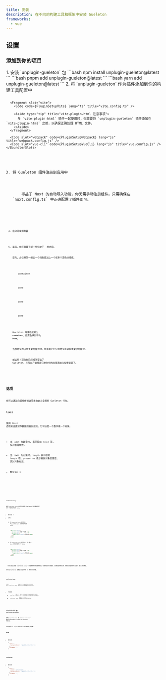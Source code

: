 ```yaml
---
title: 安装
description: 在不同的构建工具和框架中安装 Gueleton
frameworks:
  - vue
---
```








## 设置

### 添加到你的项目

<Steps>
1.  安装 `unplugin-gueleton` 包
    <Tabs>
      <TabItem label="npm" icon="seti:npm">
        ```bash
        npm install unplugin-gueleton@latest
        ```
      </TabItem>
      <TabItem label="pnpm" icon="pnpm">
        ```bash
        pnpm add unplugin-gueleton@latest
        ```
      </TabItem>
      <TabItem label="yarn" icon="seti:yarn">
        ```bash
        yarn add unplugin-gueleton@latest
        ```
      </TabItem>
    </Tabs>
2.  将 `unplugin-gueleton` 作为插件添加到你的构建工具配置中
    <BoundlerSlots>
      <Code slot="nuxt" code={PluginSetupNuxt} lang="ts" title="nuxt.config.ts" />

      <Fragment slot="vite">
        <Code code={PluginSetupVite} lang="ts" title="vite.config.ts" />

        <Aside type="tip" title="vite-plugin-html 注意事项">
          与 `vite-plugin-html` 插件一起使用时，你需要将 `unplugin-gueleton` 插件添加在 `vite-plugin-html` 之前，以确保正确处理 HTML 文件。
        </Aside>
      </Fragment>

      <Code slot="webpack" code={PluginSetupWebpack} lang="js" title="webpack.config.js" />
      <Code slot="vue-cli" code={PluginSetupVueCli} lang="js" title="vue.config.js" />
    </BoundlerSlots>
3.  将 Gueleton 组件注册到应用中
    <BoundlerSlots>
      <Aside slot="nuxt" type="tip">
        得益于 Nuxt 的自动导入功能，你无需手动注册组件。只需确保在 `nuxt.config.ts` 中正确配置了插件即可。
      </Aside>
      <Code slot="vite" code={RegisterComponentsVite} lang="ts" title="main.ts" />
      <Code slot="webpack" code={RegisterComponentsWebpack} lang="js" title="main.js" />
      <Code slot="vue-cli" code={RegisterComponentsVueCli} lang="js" title="main.js" />
    </BoundlerSlots>

4.  启动开发服务器
    <BoundlerSlots>
      <DevServerNuxt slot="nuxt" />
      <DevServerVite slot="vite" />
      <DevServerWebpack slot="webpack" />
      <DevServerVueCli slot="vue-cli" />
    </BoundlerSlots>


5.  最后，你还需要了解一些特定于 <GueletonLogo /> 的内容。
    
    首先，占位骨架一般由一个浅色底加上一个或多个深色块组成。

    <div class="my-4 p-4 border border-gray-200 rounded-lg bg-white dark:bg-gray-800">
      <div class="w-full h-6 bg-white dark:bg-gray-800 rounded mb-4 flex items-center justify-center text-gray-400 dark:text-gray-600 font-medium">
        <span class="">container</span>
      </div>
      <div class="w-full h-12 bg-gray-200 dark:bg-gray-700 rounded mb-4 flex items-center justify-center text-gray-500 dark:text-gray-400 font-medium">
        <span class="">bone</span>
      </div>
      <div class="w-1/2 h-6 bg-gray-200 dark:bg-gray-700 rounded flex items-center justify-center text-gray-500 dark:text-gray-400 font-medium">
        <span class="">bone</span>
      </div>
      <div class="w-1/3 h-6 bg-gray-200 dark:bg-gray-700 rounded flex items-center justify-center text-gray-500 dark:text-gray-400 font-medium">
        <span class="">bone</span>
      </div>
    </div>

    Gueleton 将浅色底称为 **`container`**，而深色块则称为 **`bone`**。

    当自定义的占位骨架的样式时，你会用它们分别定义底部和骨架块的样式。

    就这些！现在你已经成功安装了 Gueleton，并可以开始使用它来为你的应用添加占位骨架屏了。
</Steps>

## 选项

你可以通过向插件传递选项来自定义全局的 Gueleton 行为。

### `limit`

使用 `limit` 选项来设置预存数据的裁剪规则。它可以是一个数字或一个对象。

- 当 `limit` 为数字时, 表示取前 `limit` 项, 仅对数组有效.
- 当 `limit` 为对象时, `length` 表示取前 `length` 项, `properties` 表示裁剪对象的属性, 仅对对象有效.

- 默认值: `3`

<BoundlerSlots>
  <Code slot="nuxt" code={LimitNuxt} lang="ts" title="app.config.ts" />
  <Code slot="vite" code={LimitVite} lang="ts" title="main.ts" />
  <Code slot="webpack" code={LimitWebpack} lang="js" title="main.js" />
  <Code slot="vue-cli" code={LimitVueCli} lang="js" title="main.js" />
</BoundlerSlots>

### `skeleton.fuzzy`

使用 `skeleton.fuzzy` 选项可以调整 Gueleton 如何确定哪些 DOM 元素被识别为 `bone`。

-   默认值: `1`
-   示例：
    1.  当 `skeleton.fuzzy` 设置为 `1` 时，`p1` 和 `span1` 分别被识别为 `bone`。
        ```html "<p class="p1">这是一个段落。</p>" "<span class="span1">内联元素</span>"
        <div class="div1">
          <p class="p1">这是一个段落。</p>
          <p class="p2">
            <span class="span1">内联元素</span>
          </p>
        </div>
        ```

    2.  当 `skeleton.fuzzy` 设置为 `2` 时，整个 `div1` 将被识别为一个 `bone`。
        ```html {1-6}
        <div class="div1">
          <p class="p1">这是一个段落。</p>
          <p class="p2">
            <span class="span1">内联元素</span>
          </p>
        </div>
        ```

<Aside type="tip" class="mt-4">
  你可以通过调整 `skeleton.fuzzy` 的值来控制骨架屏的粒度。较低的值会生成更多、更细粒度的骨架块，而较高的值则会生成更少、更大块的骨架。

  这也是 Gueleton 能够自动适应不同 UI 组件库的关键。
</Aside>

### `skeleton.type`

使用 `skeleton.type` 选项可以设置骨架的渲染方式。

- 可选值:
  - `overlay` (默认): 整个占位骨架会覆盖在实际内容上。
  - `inPlace`: `bone` 会覆盖在它的父元素上。

<LinkCard
  title="查看xx章节了解 Gueleton 如何处理两种渲染逻辑"
/>

### `skeleton.bone` 和 `skeleton.container`

使用 `skeleton.bone` 和 `skeleton.container` 选项分别可以自定义 `bone` 和 `container` 的样式。

它们接受一个 style 对象和 className 字符串。

#### bone

- 默认值:
  ```js
  {
    style: {
      backgroundColor: 'rgba(240, 240, 240, 1)',
    },
    className: '',
  }
  ```

#### container

- 默认值:
  ```js
  {
    style: {
      cursor: 'not-allowed',
      backgroundColor: 'rgba(255, 255, 255, 1)',
    },
    className: '',
  }
  ```